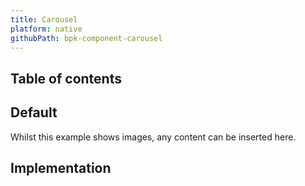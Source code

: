 ```yaml
---
title: Carousel
platform: native
githubPath: bpk-component-carousel
---
```





## Table of contents

## Default

Whilst this example shows images, any content can be inserted here.

<NativeComponentScreenshots
  iOS={iosCarouselDefault}
  iOSAltText="iOS default carousel component"
  android={androidCarouselDefault}
  androidAltText="Android default carousel component" />

## Implementation

<Readme />

